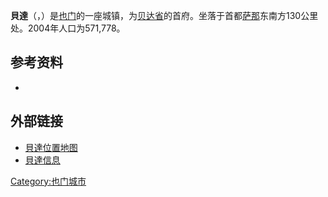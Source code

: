 {{Infobox settlement
<!-- Basic info  ---------------->
|name          = Al Bayda'
|other_name             =
|native_name            =  <!-- for cities whose native name is not in English -->
|nickname               =
|settlement_type        =
|motto                  =
<!-- images and maps  ----------->
|image_skyline          =
|imagesize              =
|image_caption          =
|image_flag             =
|flag_size              =
|image_seal             =
|seal_size              =
|image_shield           =
|shield_size            =
|image_map              =
|mapsize                =
|map_caption            =
|pushpin_map            = Yemen<!-- the name of a location map as per http://en.wikipedia.org/wiki/Template:Location_map -->
|pushpin_label_position =bottom
|pushpin_mapsize        =300
|pushpin_map_caption    =Location in Yemen
<!-- Location ------------------>
|coordinates_region     = YE
|subdivision_type       = 国家
|subdivision_name       = {{flag|Yemen}}
|subdivision_type1      = [[也门行政区划|省份]]
|subdivision_name1      = [[贝达省|贝达省]]
|subdivision_type2      =
|subdivision_name2      =
|subdivision_type3      =
|subdivision_name3      =
|<!-- Politics ----------------->
|government_footnotes   =
|government_type        =
|leader_title           =
|leader_name            =
|leader_title1          =  <!-- for places with, say, both a mayor and a city manager -->
|leader_name1           =
|established_title      =  <!-- Settled -->
|established_date       =
<!-- Area    --------------------->
|area_magnitude         =
|unit_pref                =Imperial <!--Enter: Imperial, if Imperial (metric) is desired-->
|area_footnotes           =
|area_total_km2           = <!-- ALL fields dealing with a measurements are subject to automatic unit conversion-->
|area_land_km2            = <!--See table @ Template:Infobox Settlement for details on automatic unit conversion-->
<!-- Population   ----------------------->
|population_as_of               =2004
|population_footnotes           =
|population_note                =
|population_total               =571,778
|population_density_km2         =
|population_density_sq_mi       =
|population_metro               =
|population_density_metro_km2   =
|population_density_metro_sq_mi =
|population_blank1_title        =Ethnicities
|population_blank1              =
|population_density_blank1_km2 =
|population_density_blank1_sq_mi =
<!-- General information  --------------->
|timezone               =也门标准时间
|utc_offset             = +3
|timezone_DST           =
|utc_offset_DST         =
|latd=13|latm=58|lats=35|latNS=N
|longd=45|longm=34|longs=15|longEW=E
|elevation_footnotes    =  <!--for references: use <ref> </ref> tags-->
|elevation_m            =
|elevation_ft           =
<!-- Area/postal codes & others -------->
|postal_code_type       =  <!-- enter ZIP code, Postcode, Post code, Postal code... -->
|postal_code            =
|area_code              =
|blank_name             =
|blank_info             =
|blank1_name            =
|blank1_info            =
|website                =
|footnotes              =
}}

'''貝達'''（{{lang-ar|البيضاء}}，{{lang-en|Al Bayda 或 Al-Baidhah、Beida}}）是[[也门|也门]]的一座城镇，为[[贝达省|贝达省]]的首府。坐落于首都[[萨那|萨那]]东南方130公里处。2004年人口为571,778。

==参考资料==
* {{statoids|id=uye|title=Governorates of Yemen}}

==外部链接==
* [http://www.asia-atlas.com/yemen.htm 貝達位置地图] {{Wayback|url=http://www.asia-atlas.com/yemen.htm |date=20200224030722 }}
* [https://web.archive.org/web/20070929092704/http://www.travelpost.com/ME/Yemen/Al_Bayda/Al-Baidhah/2674483 貝達信息]

{{coord|13|43|N|44|44|E|region:YE-BA_type:adm1st_source:dewiki|display=title}}
{{葉門地理小作品}}
[[Category:也门城市|Category:也门城市]]